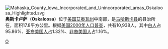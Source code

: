 [[File:Mahaska_County_Iowa_Incorporated_and_Unincorporated_areas_Oskaloosa_Highlighted.svg|right]]
'''奥斯卡卢萨'''（'''Oskaloosa'''）位于[[美国|美国]][[艾奥瓦州|艾奥瓦州]]中南部，是[[马哈斯卡县_(艾奥瓦州)|马哈斯卡县]]的县治所在，面积17.8平方公里。根据[[美国2000年人口普查|美国2000年人口普查]]，共有10,938人，其中[[白人|白人]]占95.86%、[[亚裔美国人|亚裔美国人]]占1.32%、[[非裔美国人|非裔美国人]]占1.16%。

{{Iowa-stub}}

[[Category:艾奥瓦州城市|O]]